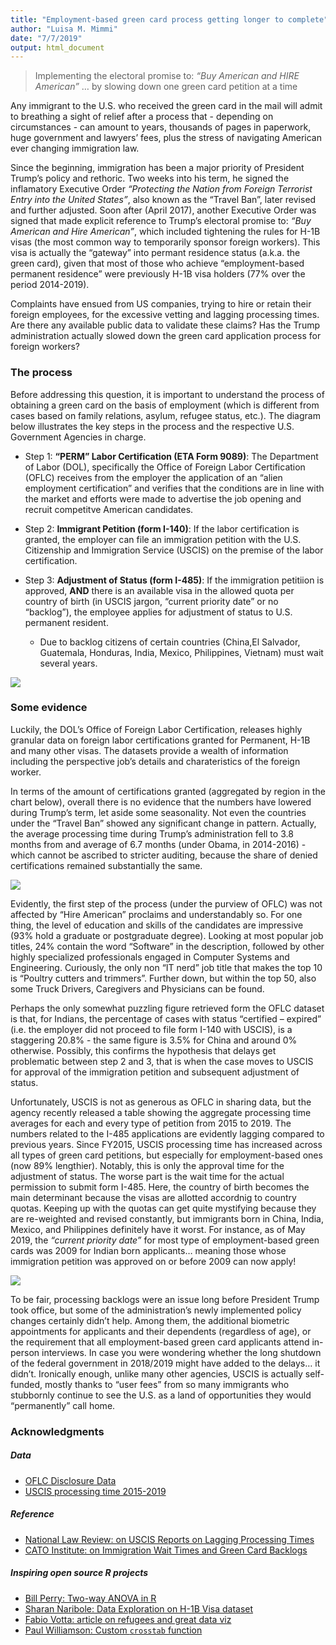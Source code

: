 ```yaml
---
title: "Employment-based green card process getting longer to complete"
author: "Luisa M. Mimmi"
date: "7/7/2019"
output: html_document
---
```


> Implementing the electoral promise to: _“Buy American and HIRE American”_ … by slowing down one green card petition at a time 

Any immigrant to the U.S. who received the green card in the mail will admit to breathing a sight of relief after a process that - depending on circumstances - can amount to years, thousands of pages in paperwork, huge government and lawyers' fees, plus the stress of navigating American ever changing immigration law.

Since the beginning, immigration has been a major priority of President Trump's policy and rethoric. Two weeks into his term, he signed the inflamatory Executive Order _"Protecting the Nation from Foreign Terrorist Entry into the United States"_, also known as the "Travel Ban", later revised and further adjusted. Soon after (April 2017), another Executive Order was signed that made explicit reference to Trump's electoral promise to: _"Buy American and Hire American"_, which included tightening the rules for H-1B visas (the most common way to temporarily sponsor foreign workers). This visa is actually the "gateway" into permant residence status (a.k.a. the green card), given that most of those who achieve "employment-based permanent residence" were previously H-1B visa holders (77% over the period 2014-2019).

Complaints have ensued from US companies, trying to hire or retain their foreign employees, for the excessive vetting and lagging processing times. Are there any available public data to validate these claims? Has the Trump administration actually slowed down the green card application process for foreign workers?

### The process 
Before addressing this question, it is important to understand the process of obtaining a green card on the basis of employment (which is different from cases based on family relations, asylum, refugee status, etc.). The diagram below illustrates the key steps in the process and the respective U.S. Government Agencies in charge.

+ Step 1: **"PERM" Labor Certification (ETA Form 9089)**: The Department of Labor (DOL), specifically the Office of Foreign Labor Certification (OFLC) receives from the employer the application of an "alien employment certification" and verifies that the conditions are in line with the market and efforts were made to advertise the job opening and recruit competitve American candidates. 

+ Step 2: **Immigrant Petition (form I-140)**: If the labor certification is granted, the employer can file an immigration petition with the U.S. Citizenship and Immigration Service (USCIS) on the premise of the labor certification.

+ Step 3: **Adjustment of Status (form I-485)**: If the immigration petitiion is approved, **AND** there is an available visa in the allowed quota per country of birth (in USCIS jargon, "current priority date" or no "backlog"), the employee applies for adjustment of status to U.S. permanent resident. 
	+ Due to backlog citizens of certain countries (China,El Salvador, Guatemala, Honduras, India, Mexico, Philippines, Vietnam) must wait several years.

![](GC_flow.png) 

### Some evidence
Luckily, the DOL's Office of Foreign Labor Certification, releases highly granular data on foreign labor certifications granted for Permanent, H-1B and many other visas. The datasets provide a wealth of information including the perspective job's details and charateristics of the foreign worker. 

In terms of the amount of certifications granted (aggregated by region in the chart below), overall there is no evidence that the numbers have lowered during Trump's term, let aside some seasonality. Not even the countries under the "Travel Ban" showed any significant change in pattern. Actually, the average processing time during Trump's administration fell to 3.8 months from and average of 6.7 months (under Obama, in 2014-2016) - which cannot be ascribed to stricter auditing, because the share of denied certifications remained substantially the same. 

![](gg_static_region.png)

Evidently, the first step of the process (under the purview of OFLC) was not affected by "Hire American" proclaims and understandably so. For one thing, the level of education and skills of the candidates are impressive (93% hold a graduate or postgraduate degree). Looking at most popular job titles, 24% contain the word "Software" in the description, followed by other highly specialized professionals engaged in Computer Systems and Engineering. Curiously, the only non "IT nerd" job title that makes the top 10 is "Poultry cutters and trimmers". Further down, but within the top 50, also some Truck Drivers, Caregivers and Physicians can be found. 

Perhaps the only somewhat puzzling figure retrieved form the OFLC dataset is that, for Indians, the percentage of cases with status "certified – expired" (i.e. the employer did not proceed to file form I-140 with USCIS), is a staggering 20.8% - the same figure is 3.5% for China and around 0% otherwise. Possibly, this confirms the hypothesis that delays get problematic between step 2 and 3, that is when the case moves to USCIS for approval of the immigration petition and subsequent adjustment of status. 

Unfortunately, USCIS is not as generous as OFLC in sharing data, but the agency recently released a table showing the aggregate processing time averages for each and every type of petition from 2015 to 2019. 
The numbers related to the I-485 applications are evidently lagging compared to previous years. Since FY2015, USCIS processing time has increased across all types of green card petitions, but especially for employment-based ones (now 89% lengthier). Notably, this is only the approval time for the adjustment of status. The worse part is the wait time for the actual permission to submit form I-485. Here, the country of birth becomes the main determinant because the visas are allotted accordnig to country quotas. Keeping up with the quotas can get quite mystifying because they are re-weighted and revised constantly, but immigrants born in China, India, Mexico, and Philippines definitely have it worst. For instance, as of May 2019, the _"current priority date"_ for most type of employment-based green cards was 2009 for Indian born applicants... meaning those whose immigration petition was approved on or before 2009 can now apply! 

![](USCIStime.png) 

To be fair, processing backlogs were an issue long before President Trump took office, but some of the administration’s newly implemented policy changes certainly didn't help. Among them, the additional biometric appointments for applicants and their dependents (regardless of age), or the requirement that all employment-based green card applicants attend in-person interviews. In case you were wondering whether the long shutdown of the federal government in 2018/2019 might have added to the delays... it didn't. Ironically enough, unlike many other agencies, USCIS is actually self-funded, mostly thanks to "user fees" from so many immigrants who stubbornly continue to see the U.S. as a land of opportunities they would "permanently" call home. 


### Acknowledgments

##### Data
+ [OFLC Disclosure Data](https://www.foreignlaborcert.doleta.gov/performancedata.cfm)
+ [USCIS processing time 2015-2019](https://egov.uscis.gov/processing-times/historic-pt)

##### Reference
+ [National Law Review: on USCIS Reports on Lagging Processing Times](https://www.natlawreview.com/article/uscis-reports-lagging-processing-times)
+ [CATO Institute: on Immigration Wait Times and Green Card Backlogs](https://www.cato.org/publications/policy-analysis/immigration-wait-times-quotas-have-doubled-green-card-backlogs-are-long#full)

##### Inspiring open source R projects
+ [Bill Perry: Two-way ANOVA in R](https://wlperry.github.io/2017stats/05_6_twowayanova.html)
+ [Sharan Naribole: Data Exploration on H-1B Visa dataset](https://github.com/sharan-naribole/H1B_visa_eda)
+ [Fabio Votta: article on refugees and great data viz](https://favstats.eu/post/exploring_us_refugee_data/)
+ [Paul Williamson: Custom `crosstab` function](http://rstudio-pubs-static.s3.amazonaws.com/6975_c4943349b6174f448104a5513fed59a9.html)
